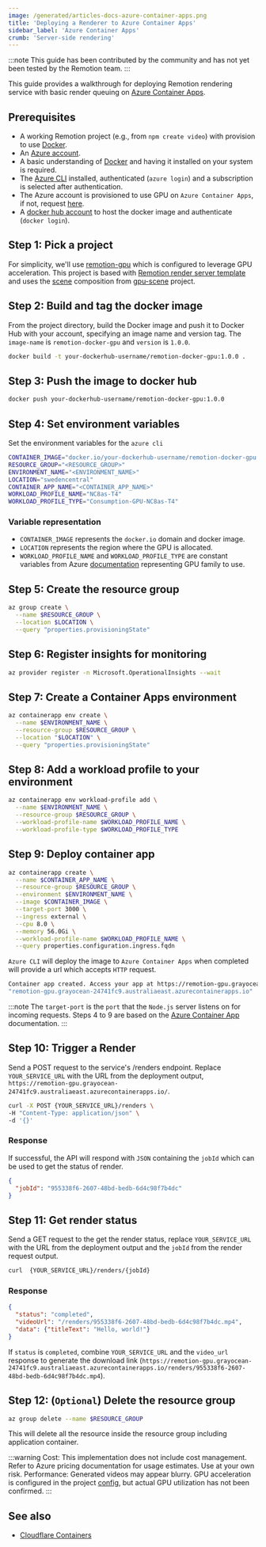 ```yaml
---
image: /generated/articles-docs-azure-container-apps.png
title: 'Deploying a Renderer to Azure Container Apps'
sidebar_label: 'Azure Container Apps'
crumb: 'Server-side rendering'
---
```


:::note
This guide has been contributed by the community and has not yet been tested by the Remotion team.
:::

This guide provides a walkthrough for deploying Remotion rendering service with basic render queuing on [Azure Container Apps](https://azure.microsoft.com/en-us/products/container-apps).

## Prerequisites

- A working Remotion project (e.g., from `npm create video`) with provision to use [Docker](https://www.docker.com/).
- An [Azure account](https://azure.microsoft.com/en-au/pricing/purchase-options/azure-account).
- A basic understanding of [Docker](https://www.docker.com/) and having it installed on your system is required.
- The [Azure CLI](https://learn.microsoft.com/en-us/cli/azure/?view=azure-cli-latest) installed, authenticated (`azure login`) and a subscription is selected after authentication.
- The Azure account is provisioned to use GPU on `Azure Container Apps`, if not, request [here](https://aka.ms/aca/gpus-request-access).
- A [docker hub account](https://www.docker.com/get-started/) to host the docker image and authenticate (`docker login`).

## Step 1: Pick a project

For simplicity, we'll use [remotion-gpu](https://github.com/alexfernandez803/remotion-azure) which is configured to leverage GPU acceleration. This project is based with [Remotion render server template](https://github.com/remotion-dev/template-render-server) and uses the [scene](https://github.com/remotion-dev/gpu-scene/blob/main/src/Root.tsx#L23) composition from [gpu-scene](https://github.com/remotion-dev/gpu-scene) project.

## Step 2: Build and tag the docker image

From the project directory, build the Docker image and push it to Docker Hub with your account, specifying an image name and version tag. The `image-name` is `remotion-docker-gpu` and `version` is `1.0.0`.

```bash
docker build -t your-dockerhub-username/remotion-docker-gpu:1.0.0 .
```

## Step 3: Push the image to docker hub

```bash
docker push your-dockerhub-username/remotion-docker-gpu:1.0.0
```

## Step 4: Set environment variables

Set the environment variables for the `azure cli`

```bash title="set evironment variables"
CONTAINER_IMAGE="docker.io/your-dockerhub-username/remotion-docker-gpu:1.0.0"
RESOURCE_GROUP="<RESOURCE_GROUP>"
ENVIRONMENT_NAME="<ENVIRONMENT_NAME>"
LOCATION="swedencentral"
CONTAINER_APP_NAME="<CONTAINER_APP_NAME>"
WORKLOAD_PROFILE_NAME="NC8as-T4"
WORKLOAD_PROFILE_TYPE="Consumption-GPU-NC8as-T4"
```

### Variable representation

- `CONTAINER_IMAGE` represents the `docker.io` domain and docker image.
- `LOCATION` represents the region where the GPU is allocated.
- `WORKLOAD_PROFILE_NAME` and `WORKLOAD_PROFILE_TYPE` are constant variables from Azure [documentation](https://learn.microsoft.com/en-us/azure/container-apps/gpu-image-generation?pivots=azure-cli) representing GPU family to use.

## Step 5: Create the resource group

```bash
az group create \
  --name $RESOURCE_GROUP \
  --location $LOCATION \
  --query "properties.provisioningState"
```

## Step 6: Register insights for monitoring

```bash
az provider register -n Microsoft.OperationalInsights --wait

```

## Step 7: Create a Container Apps environment

```bash
az containerapp env create \
  --name $ENVIRONMENT_NAME \
  --resource-group $RESOURCE_GROUP \
  --location "$LOCATION" \
  --query "properties.provisioningState"
```

## Step 8: Add a workload profile to your environment

```bash
az containerapp env workload-profile add \
  --name $ENVIRONMENT_NAME \
  --resource-group $RESOURCE_GROUP \
  --workload-profile-name $WORKLOAD_PROFILE_NAME \
  --workload-profile-type $WORKLOAD_PROFILE_TYPE
```

## Step 9: Deploy container app

```bash
az containerapp create \
  --name $CONTAINER_APP_NAME \
  --resource-group $RESOURCE_GROUP \
  --environment $ENVIRONMENT_NAME \
  --image $CONTAINER_IMAGE \
  --target-port 3000 \
  --ingress external \
  --cpu 8.0 \
  --memory 56.0Gi \
  --workload-profile-name $WORKLOAD_PROFILE_NAME \
  --query properties.configuration.ingress.fqdn
```

`Azure CLI` will deploy the image to `Azure Container Apps` when completed will provide a url which accepts `HTTP` request.

```bash title="Deployment Output (example)"
Container app created. Access your app at https://remotion-gpu.grayocean-24741fc9.australiaeast.azurecontainerapps.io/
"remotion-gpu.grayocean-24741fc9.australiaeast.azurecontainerapps.io"
```

:::note
The `target-port` is the `port` that the `Node.js` server listens on for incoming requests. Steps 4 to 9 are based on the [Azure Container App](https://learn.microsoft.com/en-us/azure/container-apps/gpu-image-generation?pivots=azure-cli) documentation.
:::

## Step 10: Trigger a Render

Send a POST request to the service's /renders endpoint. Replace `YOUR_SERVICE_URL` with the URL from the deployment output, `https://remotion-gpu.grayocean-24741fc9.australiaeast.azurecontainerapps.io/`.

```bash
curl -X POST {YOUR_SERVICE_URL}/renders \
-H "Content-Type: application/json" \
-d '{}'
```

### Response

If successful, the API will respond with `JSON` containing the `jobId` which can be used to get the status of render.

```json title="Example Response"
{
  "jobId": "955338f6-2607-48bd-bedb-6d4c98f7b4dc"
}
```

## Step 11: Get render status

Send a GET request to the get the render status, replace `YOUR_SERVICE_URL` with the URL from the deployment output and the `jobId` from the render request output.

```bash
curl  {YOUR_SERVICE_URL}/renders/{jobId}
```

### Response

```json title="Example Response"
{
  "status": "completed",
  "videoUrl": "/renders/955338f6-2607-48bd-bedb-6d4c98f7b4dc.mp4",
  "data": {"titleText": "Hello, world!"}
}
```

If `status` is `completed`, combine `YOUR_SERVICE_URL` and the `video_url` response to generate the download link (`https://remotion-gpu.grayocean-24741fc9.australiaeast.azurecontainerapps.io/renders/955338f6-2607-48bd-bedb-6d4c98f7b4dc.mp4`).

## Step 12: (`Optional`) Delete the resource group

```bash
az group delete --name $RESOURCE_GROUP
```

This will delete all the resource inside the resource group including application container.

:::warning
Cost: This implementation does not include cost management. Refer to Azure pricing documentation for usage estimates. Use at your own risk.
Performance: Generated videos may appear blurry. GPU acceleration is configured in the project [config](https://github.com/alexfernandez803/remotion-azure/blob/main/remotion.config.ts#L6), but actual GPU utilization has not been confirmed.
:::

## See also

- [Cloudflare Containers](/docs/cloudflare-containers)

